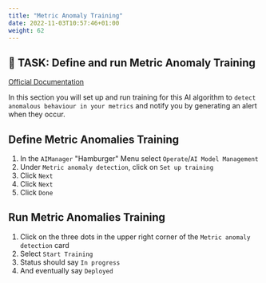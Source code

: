 ```yaml
---
title: "Metric Anomaly Training"
date: 2022-11-03T10:57:46+01:00
weight: 62
---
```




## 🚀 TASK: Define and run Metric Anomaly Training

[Official Documentation](https://www.ibm.com/docs/en/cloud-paks/cloud-pak-watson-aiops/3.5.0?topic=algorithms-metric-anomaly-detection)


In this section you will set up and run training for this AI algorithm to `detect anomalous behaviour in your metrics` and notify you by generating an alert when they occur.



<Accordion>
<AccordionItem title="Need Help?">



## Define Metric Anomalies Training


1. In the `AIManager` "Hamburger" Menu select `Operate`/`AI Model Management`
1. Under `Metric anomaly detection`, click on `Set up training`
1. Click `Next`
1. Click `Next`
1. Click `Done`



## Run Metric Anomalies Training
1. Click on the three dots in the upper right corner of the `Metric anomaly detection` card
1. Select `Start Training`
1. Status should say `In progress`
1. And eventually say `Deployed`

</AccordionItem>
</Accordion>



